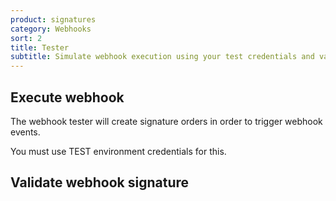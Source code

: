 ```yaml
---
product: signatures
category: Webhooks
sort: 2
title: Tester
subtitle: Simulate webhook execution using your test credentials and validate webhook signatures
---
```


## Execute webhook


The webhook tester will create signature orders in order to trigger webhook events.

You must use TEST environment credentials for this.

<WebhookTester />


## Validate webhook signature


<WebhookSignatureValidator />